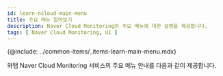 ```yaml
---
id: learn-ncloud-main-menu
title: 주요 메뉴 알아보기
description: Naver Cloud Monitoring의 주요 메뉴에 대한 설명을 제공합니다.
tags: [ Naver Cloud Monitoring, UI ]
---
```


{@include: ../common-items/_items-learn-main-menu.mdx}  
 
와탭 Naver Cloud Monitoring 서비스의 주요 메뉴 안내를 다음과 같이 제공합니다.


<DocCardList/>